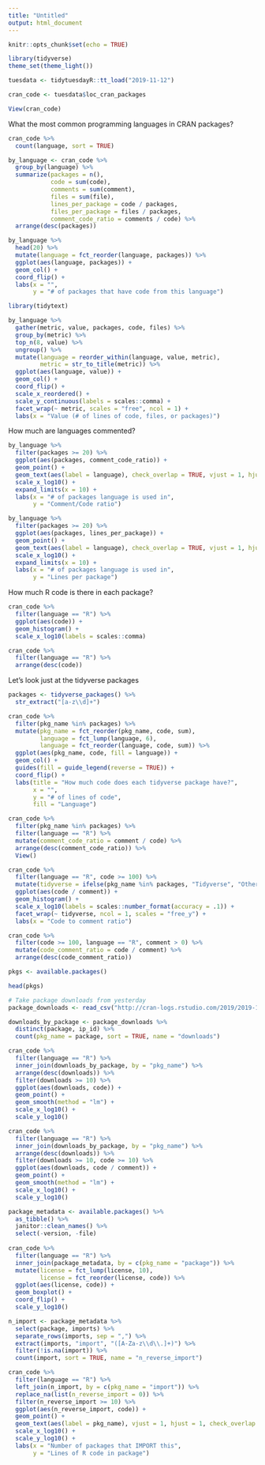 ```yaml
---
title: "Untitled"
output: html_document
---
```


```r
knitr::opts_chunk$set(echo = TRUE)
```

```r
library(tidyverse)
theme_set(theme_light())

tuesdata <- tidytuesdayR::tt_load("2019-11-12")

cran_code <- tuesdata$loc_cran_packages
```

```r
View(cran_code)
```

What the most common programming languages in CRAN packages?

```r
cran_code %>%
  count(language, sort = TRUE)
```

```r
by_language <- cran_code %>%
  group_by(language) %>%
  summarize(packages = n(),
            code = sum(code),
            comments = sum(comment),
            files = sum(file),
            lines_per_package = code / packages,
            files_per_package = files / packages,
            comment_code_ratio = comments / code) %>%
  arrange(desc(packages))
```

```r
by_language %>%
  head(20) %>%
  mutate(language = fct_reorder(language, packages)) %>%
  ggplot(aes(language, packages)) +
  geom_col() +
  coord_flip() +
  labs(x = "",
       y = "# of packages that have code from this language")

library(tidytext)

by_language %>%
  gather(metric, value, packages, code, files) %>%
  group_by(metric) %>%
  top_n(8, value) %>%
  ungroup() %>%
  mutate(language = reorder_within(language, value, metric),
         metric = str_to_title(metric)) %>%
  ggplot(aes(language, value)) +
  geom_col() +
  coord_flip() +
  scale_x_reordered() +
  scale_y_continuous(labels = scales::comma) +
  facet_wrap(~ metric, scales = "free", ncol = 1) +
  labs(x = "Value (# of lines of code, files, or packages)")
```

How much are languages commented?

```r
by_language %>%
  filter(packages >= 20) %>%
  ggplot(aes(packages, comment_code_ratio)) +
  geom_point() +
  geom_text(aes(label = language), check_overlap = TRUE, vjust = 1, hjust = 1) +
  scale_x_log10() +
  expand_limits(x = 10) +
  labs(x = "# of packages language is used in",
       y = "Comment/Code ratio")
```

```r
by_language %>%
  filter(packages >= 20) %>%
  ggplot(aes(packages, lines_per_package)) +
  geom_point() +
  geom_text(aes(label = language), check_overlap = TRUE, vjust = 1, hjust = 1) +
  scale_x_log10() +
  expand_limits(x = 10) +
  labs(x = "# of packages language is used in",
       y = "Lines per package")
```

How much R code is there in each package?

```r
cran_code %>%
  filter(language == "R") %>%
  ggplot(aes(code)) +
  geom_histogram() +
  scale_x_log10(labels = scales::comma)
```

```r
cran_code %>%
  filter(language == "R") %>%
  arrange(desc(code))
```

Let's look just at the tidyverse packages

```r
packages <- tidyverse_packages() %>%
  str_extract("[a-z\\d]+")

cran_code %>%
  filter(pkg_name %in% packages) %>%
  mutate(pkg_name = fct_reorder(pkg_name, code, sum),
         language = fct_lump(language, 6),
         language = fct_reorder(language, code, sum)) %>%
  ggplot(aes(pkg_name, code, fill = language)) +
  geom_col() +
  guides(fill = guide_legend(reverse = TRUE)) +
  coord_flip() +
  labs(title = "How much code does each tidyverse package have?",
       x = "",
       y = "# of lines of code",
       fill = "Language")
```

```r
cran_code %>%
  filter(pkg_name %in% packages) %>%
  filter(language == "R") %>%
  mutate(comment_code_ratio = comment / code) %>%
  arrange(desc(comment_code_ratio)) %>%
  View()
```

```r
cran_code %>%
  filter(language == "R", code >= 100) %>%
  mutate(tidyverse = ifelse(pkg_name %in% packages, "Tidyverse", "Other")) %>%
  ggplot(aes(code / comment)) +
  geom_histogram() +
  scale_x_log10(labels = scales::number_format(accuracy = .1)) +
  facet_wrap(~ tidyverse, ncol = 1, scales = "free_y") +
  labs(x = "Code to comment ratio")
```

```r
cran_code %>%
  filter(code >= 100, language == "R", comment > 0) %>%
  mutate(code_comment_ratio = code / comment) %>%
  arrange(desc(code_comment_ratio))
```

```r
pkgs <- available.packages()

head(pkgs)

# Take package downloads from yesterday
package_downloads <- read_csv("http://cran-logs.rstudio.com/2019/2019-12-19.csv.gz")

downloads_by_package <- package_downloads %>%
  distinct(package, ip_id) %>%
  count(pkg_name = package, sort = TRUE, name = "downloads")
```

```r
cran_code %>%
  filter(language == "R") %>%
  inner_join(downloads_by_package, by = "pkg_name") %>%
  arrange(desc(downloads)) %>%
  filter(downloads >= 10) %>%
  ggplot(aes(downloads, code)) +
  geom_point() +
  geom_smooth(method = "lm") +
  scale_x_log10() +
  scale_y_log10()

cran_code %>%
  filter(language == "R") %>%
  inner_join(downloads_by_package, by = "pkg_name") %>%
  arrange(desc(downloads)) %>%
  filter(downloads >= 10, code >= 10) %>%
  ggplot(aes(downloads, code / comment)) +
  geom_point() +
  geom_smooth(method = "lm") +
  scale_x_log10() +
  scale_y_log10()
```

```r
package_metadata <- available.packages() %>%
  as_tibble() %>%
  janitor::clean_names() %>%
  select(-version, -file)
  
cran_code %>%
  filter(language == "R") %>%
  inner_join(package_metadata, by = c(pkg_name = "package")) %>%
  mutate(license = fct_lump(license, 10),
         license = fct_reorder(license, code)) %>%
  ggplot(aes(license, code)) +
  geom_boxplot() +
  coord_flip() +
  scale_y_log10()

n_import <- package_metadata %>%
  select(package, imports) %>%
  separate_rows(imports, sep = ",") %>%
  extract(imports, "import", "([A-Za-z\\d\\.]+)") %>%
  filter(!is.na(import)) %>%
  count(import, sort = TRUE, name = "n_reverse_import")
```

```r
cran_code %>%
  filter(language == "R") %>%
  left_join(n_import, by = c(pkg_name = "import")) %>%
  replace_na(list(n_reverse_import = 0)) %>%
  filter(n_reverse_import >= 10) %>%
  ggplot(aes(n_reverse_import, code)) +
  geom_point() +
  geom_text(aes(label = pkg_name), vjust = 1, hjust = 1, check_overlap = TRUE) +
  scale_x_log10() +
  scale_y_log10() +
  labs(x = "Number of packages that IMPORT this",
       y = "Lines of R code in package")
```







